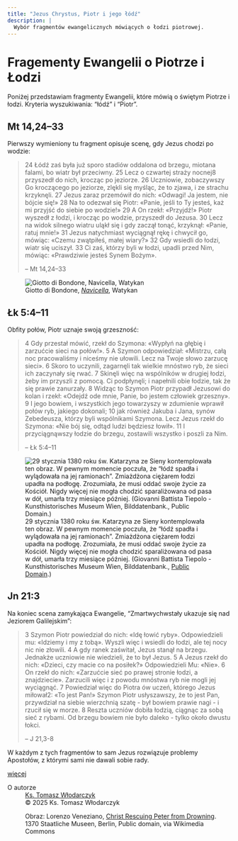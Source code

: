 ```yaml
---
title: "Jezus Chrystus, Piotr i jego łódź"
description: |
  Wybór fragmentów ewangelicznych mówiących o łodzi piotrowej.
---
```


# Fragementy Ewangelii o Piotrze i Łodzi

Poniżej przedstawiam fragmenty Ewangelii, które mówią o świętym Piotrze i łodzi. Kryteria wyszukiwania: "łódź" i "Piotr".

## Mt 14,24--33

Pierwszy wymieniony tu fragment opisuje scenę, gdy Jezus chodzi po wodzie:

>24 Łódź zaś była już sporo stadiów oddalona od brzegu, miotana falami, bo wiatr był przeciwny. 25 Lecz o czwartej straży nocnej8 przyszedł do nich, krocząc po jeziorze. 26 Uczniowie, zobaczywszy Go kroczącego po jeziorze, zlękli się myśląc, że to zjawa, i ze strachu krzyknęli. 27 Jezus zaraz przemówił do nich: «Odwagi! Ja jestem, nie bójcie się!» 28 Na to odezwał się Piotr: «Panie, jeśli to Ty jesteś, każ mi przyjść do siebie po wodzie!» 29 A On rzekł: «Przyjdź!» Piotr wyszedł z łodzi, i krocząc po wodzie, przyszedł do Jezusa. 30 Lecz na widok silnego wiatru uląkł się i gdy zaczął tonąć, krzyknął: «Panie, ratuj mnie!» 31 Jezus natychmiast wyciągnął rękę i chwycił go, mówiąc: «Czemu zwątpiłeś, małej wiary?» 32 Gdy wsiedli do łodzi, wiatr się uciszył. 33 Ci zaś, którzy byli w łodzi, upadli przed Nim, mówiąc: «Prawdziwie jesteś Synem Bożym». 
>
>-- Mt 14,24--33

![Giotto di Bondone, [*Navicella*](https://commons.wikimedia.org/w/index.php?curid=15461539), Watykan ](images/navicella.jpg)

## Łk 5:4--11

Obfity połów, Piotr uznaje swoją grzeszność:

>4 Gdy przestał mówić, rzekł do Szymona: «Wypłyń na głębię i zarzućcie sieci na połów!». 5 A Szymon odpowiedział: «Mistrzu, całą noc pracowaliśmy i niceśmy nie ułowili. Lecz na Twoje słowo zarzucę sieci». 6 Skoro to uczynili, zagarnęli tak wielkie mnóstwo ryb, że sieci ich zaczynały się rwać. 7 Skinęli więc na wspólników w drugiej łodzi, żeby im przyszli z pomocą. Ci podpłynęli; i napełnili obie łodzie, tak że się prawie zanurzały. 8 Widząc to Szymon Piotr przypadł Jezusowi do kolan i rzekł: «Odejdź ode mnie, Panie, bo jestem człowiek grzeszny». 9 I jego bowiem, i wszystkich jego towarzyszy w zdumienie wprawił połów ryb, jakiego dokonali; 10 jak również Jakuba i Jana, synów Zebedeusza, którzy byli wspólnikami Szymona. Lecz Jezus rzekł do Szymona: «Nie bój się, odtąd ludzi będziesz łowił». 11 I przyciągnąwszy łodzie do brzegu, zostawili wszystko i poszli za Nim. 
>
> -- Łk 5:4--11

::: {.column-margin}
![29 stycznia 1380 roku św. Katarzyna ze Sieny kontemplowała ten obraz. W pewnym momencie poczuła, że "łódź spadła i wylądowała na jej ramionach". Zmiażdżona ciężarem łodzi upadła na podłogę. Zrozumiała, że musi oddać swoje życie za Kościół. Nigdy więcej nie mogła chodzić sparaliżowana od pasa w dół, umarła trzy miesiące później. (Giovanni Battista Tiepolo - Kunsthistorisches Museum Wien, Bilddatenbank., [Public Domain](https://commons.wikimedia.org/w/index.php?curid=4892421).)](images/cath-siena.jpg)
:::

## Jn 21:3

Na koniec scena zamykająca Ewangelie, "Zmartwychwstały ukazuje się nad Jeziorem Galilejskim":

>3 Szymon Piotr powiedział do nich: «Idę łowić ryby». Odpowiedzieli mu: «Idziemy i my z tobą». Wyszli więc i wsiedli do łodzi, ale tej nocy nic nie złowili. 4 A gdy ranek zaświtał, Jezus stanął na brzegu. Jednakże uczniowie nie wiedzieli, że to był Jezus. 5 A Jezus rzekł do nich: «Dzieci, czy macie co na posiłek?» Odpowiedzieli Mu: «Nie». 6 On rzekł do nich: «Zarzućcie sieć po prawej stronie łodzi, a znajdziecie». Zarzucili więc i z powodu mnóstwa ryb nie mogli jej wyciągnąć. 7 Powiedział więc do Piotra ów uczeń, którego Jezus miłował2: «To jest Pan!» Szymon Piotr usłyszawszy, że to jest Pan, przywdział na siebie wierzchnią szatę - był bowiem prawie nagi - i rzucił się w morze. 8 Reszta uczniów dobiła łodzią, ciągnąc za sobą sieć z rybami. Od brzegu bowiem nie było daleko - tylko około dwustu łokci. 
>
> -- J 21,3-8

W każdym z tych fragmentów to sam Jezus rozwiązuje problemy Apostołów, z którymi sami nie dawali sobie rady.

::: {.article-btn}
[więcej](/articles/index.qmd)
:::

::: grid
::: {.g-col-12 .g-col-md-6}

O autorze
: [Ks. Tomasz Włodarczyk](../../About/about.qmd) 

<!-- Copyright and licence -->
: &copy; 2025 Ks. Tomasz Włodarczyk

: Obraz: Lorenzo Veneziano, [Christ Rescuing Peter from Drowning](https://upload.wikimedia.org/wikipedia/commons/6/60/16_Lorenzo_Veneziano%2C_Christ_Rescuing_Peter_from_Drowning._1370_Staatliche_Museen%2C_Berlin..jpg). 1370 Staatliche Museen, Berlin, Public domain, via Wikimedia Commons
:::
::: {.g-col-12 .g-col-md-6}

:::
:::